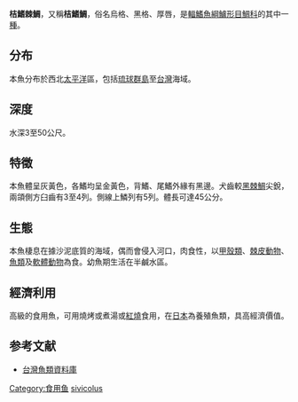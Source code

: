 {{Speciesbox
| name = 桔鰭棘鯛
| status = NE
| status_system = iucn3.1
| genus = Acanthopagrus
| species = sivicolus
| authority = [[Akazaki|Akazaki]], 1962
| synonyms = 
}}

'''桔鰭棘鯛'''，又稱'''桔鰭鯛'''，俗名烏格、黑格、厚唇，是[[輻鰭魚綱|輻鰭魚綱]][[鱸形目|鱸形目]][[鯛科|鯛科]]的其中一[[種|種]]。

==分布==
本魚分布於西北[[太平洋|太平洋]]區，包括[[琉球群島|琉球群島]]至[[台灣|台灣]]海域。

==深度==
水深3至50公尺。

==特徵==
本魚體呈灰黃色，各鰭均呈金黃色，背鰭、尾鰭外緣有黑邊。犬齒較[[黑棘鯛|黑棘鯛]]尖銳，兩頜側方臼齒有3至4列。側線上鱗列有5列。體長可達45公分。

==生態==
本魚棲息在據沙泥底質的海域，偶而會侵入河口，肉食性，以[[甲殼類|甲殼類]]、[[棘皮動物|棘皮動物]]、[[魚類|魚類]]及[[軟體動物|軟體動物]]為食。幼魚期生活在半鹹水區。

==經濟利用==
高級的食用魚，可用燒烤或煮湯或[[紅燒|紅燒]]食用，在[[日本|日本]]為養殖魚類，具高經濟價值。

==参考文献==
*[http://fishdb.sinica.edu.tw/ 台灣魚類資料庫]{{Wayback|url=http://fishdb.sinica.edu.tw/ |date=20080410000437 }}
{{Taxonbar|from=Q734761}}

[[Category:食用鱼|Category:食用鱼]]
[[Category:棘鯛屬|sivicolus]]